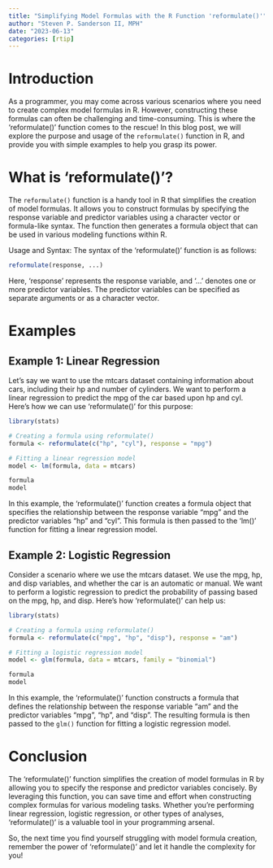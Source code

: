 ```yaml
---
title: "Simplifying Model Formulas with the R Function 'reformulate()'"
author: "Steven P. Sanderson II, MPH"
date: "2023-06-13"
categories: [rtip]
---
```


# Introduction

As a programmer, you may come across various scenarios where you need to create complex model formulas in R. However, constructing these formulas can often be challenging and time-consuming. This is where the 'reformulate()' function comes to the rescue! In this blog post, we will explore the purpose and usage of the `reformulate()` function in R, and provide you with simple examples to help you grasp its power.

# What is 'reformulate()'?
The `reformulate()` function is a handy tool in R that simplifies the creation of model formulas. It allows you to construct formulas by specifying the response variable and predictor variables using a character vector or formula-like syntax. The function then generates a formula object that can be used in various modeling functions within R.

Usage and Syntax:
The syntax of the 'reformulate()' function is as follows:
```R
reformulate(response, ...)
```
Here, 'response' represents the response variable, and '...' denotes one or more predictor variables. The predictor variables can be specified as separate arguments or as a character vector.

# Examples

## Example 1: Linear Regression

Let's say we want to use the mtcars dataset containing information about cars, including their hp and number of cylinders. We want to perform a linear regression to predict the mpg of the car based upon hp and cyl. Here's how we can use 'reformulate()' for this purpose:

```r
library(stats)

# Creating a formula using reformulate()
formula <- reformulate(c("hp", "cyl"), response = "mpg")

# Fitting a linear regression model
model <- lm(formula, data = mtcars)

formula
model
```

In this example, the 'reformulate()' function creates a formula object that specifies the relationship between the response variable "mpg" and the predictor variables "hp" and "cyl". This formula is then passed to the 'lm()' function for fitting a linear regression model.

## Example 2: Logistic Regression

Consider a scenario where we use the mtcars dataset. We use the mpg, hp, and disp variables, and whether the car is an automatic or manual. We want to perform a logistic regression to predict the probability of passing based on the mpg, hp, and disp. Here's how 'reformulate()' can help us:

```r
library(stats)

# Creating a formula using reformulate()
formula <- reformulate(c("mpg", "hp", "disp"), response = "am")

# Fitting a logistic regression model
model <- glm(formula, data = mtcars, family = "binomial")

formula
model
```

In this example, the 'reformulate()' function constructs a formula that defines the relationship between the response variable "am" and the predictor variables "mpg", "hp", and "disp". The resulting formula is then passed to the `glm()` function for fitting a logistic regression model.

# Conclusion

The 'reformulate()' function simplifies the creation of model formulas in R by allowing you to specify the response and predictor variables concisely. By leveraging this function, you can save time and effort when constructing complex formulas for various modeling tasks. Whether you're performing linear regression, logistic regression, or other types of analyses, 'reformulate()' is a valuable tool in your programming arsenal.

So, the next time you find yourself struggling with model formula creation, remember the power of 'reformulate()' and let it handle the complexity for you!